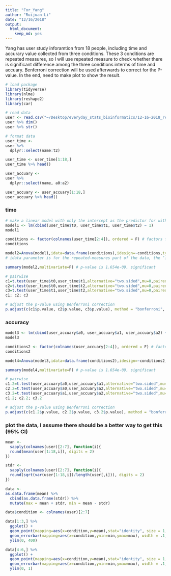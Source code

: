 ```yaml
---
title: "For_Yang"
author: "Ruijuan Li"
date: "12/16/2018"
output: 
  html_document: 
    keep_md: yes
---
```


Yang has user study inforamtion from 18 people, including time and accurary value collected from three conditions. These 3 conditions are repeated measures, so I will use repeated measure to check whether there is significant difference among the three conditions interms of time and accuary. Benferroni correction will be used afterwards to correct for the P-value. In the end, need to make plot to show the result. 

```r
# load package 
library(tidyverse)
library(nlme)
library(reshape2)
library(car)

# read data 
user <- read.csv("~/Desktop/everyday_stats_bioinformatics/12-16-2018_repeated_measure_Anova/user.csv")
user %>% dim()
user %>% str()

# format data 
user_time <- 
user %>% 
  dplyr::select(name:t2) 

user_time <- user_time[1:18,]
user_time %>% head()

user_accuary <- 
user %>% 
  dplyr::select(name, a0:a2) 

user_accuary <- user_accuary[1:18,]
user_accuary %>% head()
```

### time 
```r
# make a linear model with only the intercept as the predictor for within-participant observations 
model1 <- lm(cbind(user_time$t0, user_time$t1, user_time$t2) ~ 1)
model1

conditions <- factor(colnames(user_time[2:4]), ordered = F) # factors for repeated measures variable 
conditions

model2=Anova(model1,idata=data.frame(conditions),idesign=~conditions,type="III") # use the repeated-measures factor as the "internal" part of the deign using ANOVA
# idata parameter is for the repeated-measures part of the data, the ‘idesign’ is where you specify the repeated part of the design. This is a one-way within design, so we have only the ‘Trials’ variable.

summary(model2,multivariate=F) # p-value is 1.654e-09, significant 

# pairwise 
c1=t.test(user_time$t0,user_time$t1,alternative="two.sided",mu=0,paired=T) 
c2=t.test(user_time$t0,user_time$t2,alternative="two.sided",mu=0,paired=T) 
c3=t.test(user_time$t1,user_time$t2,alternative="two.sided",mu=0,paired=T) 
c1; c2; c3

# adjust the p-value using Benferroni correction 
p.adjust(c(c1$p.value, c2$p.value, c3$p.value), method = "bonferroni", n = 18)   
```

### accuracy
```r
model3 <- lm(cbind(user_accuary$a0, user_accuary$a1, user_accuary$a2) ~ 1)
model3

conditions2 <- factor(colnames(user_accuary[2:4]), ordered = F) # factors for repeated measures variable 
conditions2

model4=Anova(model3,idata=data.frame(conditions2),idesign=~conditions2,type="III") # use the repeated-measures factor as the "internal" part of the deign using ANOVA

summary(model4,multivariate=F) # p-value is 1.654e-09, significant 

# pairwise 
c1.2=t.test(user_accuary$a0,user_accuary$a1,alternative="two.sided",mu=0,paired=T) 
c2.2=t.test(user_accuary$a0,user_accuary$a2,alternative="two.sided",mu=0,paired=T) 
c3.2=t.test(user_accuary$a1,user_accuary$a2,alternative="two.sided",mu=0,paired=T) 
c1.2; c2.2; c3.2

# adjust the p-value using Benferroni correction 
p.adjust(c(c1.2$p.value, c2.2$p.value, c3.2$p.value), method = "bonferroni", n = 18)   
```

### plot the data, I assume there should be a better way to get this (95% CI)
```r
mean <- 
  sapply(colnames(user)[2:7], function(i){
  round(mean(user[1:18,i]), digits = 2) 
}) 

stdr <- 
  sapply(colnames(user)[2:7], function(i){
  round(sqrt(var(user[1:18,i])/length(user[,i])), digits = 2) 
}) 

data <- 
as.data.frame(mean) %>% 
  cbind(as.data.frame(stdr)) %>% 
  mutate(max = mean + stdr, min = mean - stdr) 

data$condition <- colnames(user)[2:7]

data[1:3,] %>% 
  ggplot() + 
  geom_point(mapping=aes(x=condition,y=mean),stat="identity", size = 1, color = "darkorange") + 
  geom_errorbar(mapping=aes(x=condition,ymin=min,ymax=max), width = .1, position=position_dodge(0.01), color = "darkorange") + 
  ylim(0, 400)

data[4:6,] %>% 
  ggplot() + 
  geom_point(mapping=aes(x=condition,y=mean),stat="identity", size = 1, color = "blue") + 
  geom_errorbar(mapping=aes(x=condition,ymin=min,ymax=max), width = .1, position=position_dodge(0.01),  color = "blue") + 
  ylim(0, 1) 
```

